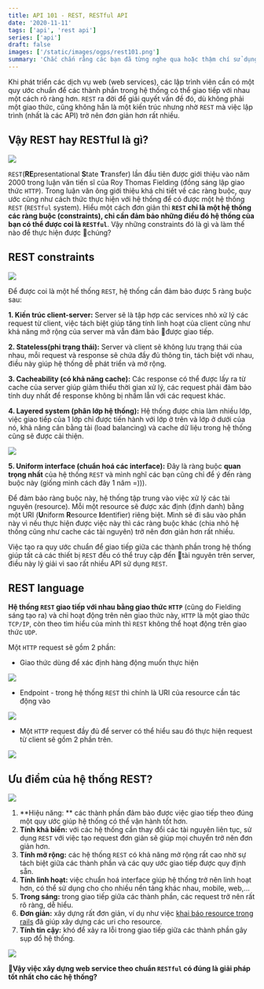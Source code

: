 ```yaml
---
title: API 101 - REST, RESTful API
date: '2020-11-11'
tags: ['api', 'rest api']
series: ['api']
draft: false
images: ['/static/images/ogps/rest101.png']
summary: 'Chắc chắn rằng các bạn đã từng nghe qua hoặc thậm chí sử dụng REST trong quá trình phát triển web services, vậy thực chất REST hay RESTful là gì?'
---
```


<TOCInline toc={props.toc} asDisclosure />

Khi phát triển các dịch vụ web (web services), các lập trình viên cần có một quy ước chuẩn để các thành phần trong hệ thống có thể giao tiếp với nhau một cách rõ ràng hơn. `REST` ra đời để giải quyết vấn đề đó, dù không phải một giao thức, cũng không hẳn là một kiến trúc nhưng nhờ `REST` mà việc lập trình (nhất là các API) trở nên đơn giản hơn rất nhiều.

## Vậy REST hay RESTful là gì?

![](/static/images/assets/X-2B0IDJUYF9epae.png)

`REST`(**RE**presentational **S**tate **T**ransfer) lần đầu tiên được giới thiệu vào năm 2000 trong luận văn tiến sĩ của Roy Thomas Fielding (đồng sáng lập giao thức `HTTP`). Trong luận văn ông giới thiệu khá chi tiết về các ràng buộc, quy ước cũng như cách thức thực hiện với hệ thống để có được một hệ thống `REST` (`RESTful` system). Hiểu một cách đơn giản thì **`REST` chỉ là một hệ thống các ràng buộc (constraints), chỉ cần đảm bảo những điều đó hệ thống của bạn có thể được coi là `RESTful`**. Vậy những constraints đó là gì và làm thế nào để thực hiện được chúng?

## REST constraints

![](/static/images/assets/sX8-xtMzxz5sAQHH.png)

Để được coi là một hế thống `REST`, hệ thống cần đảm bảo được 5 ràng buộc sau:

**1. Kiến trúc client-server:** Server sẽ là tập hợp các services nhỏ xử lý các request từ client, việc tách biệt giúp tăng tính linh hoạt của client cũng như khả năng mở rộng của server mà vẫn đảm bảo được giao tiếp.

**2. Stateless(phi trạng thái):** Server và client sẽ không lưu trạng thái của nhau, mỗi request và response sẽ chứa đầy đủ thông tin, tách biệt với nhau, điều này giúp hệ thống dễ phát triển và mở rộng.

**3. Cacheability (có khả năng cache):** Các response có thể được lấy ra từ cache của server giúp giảm thiểu thời gian xử lý, các request phải đảm bảo tính duy nhất để response không bị nhầm lẫn với các request khác.

**4. Layered system (phân lớp hệ thống):** Hệ thống được chia làm nhiều lớp, việc giao tiếp của 1 lớp chỉ được tiến hành với lớp ở trên và lớp ở dưới của nó, khả năng cân bằng tải (load balancing) và cache dữ liệu trong hệ thống cũng sẽ được cải thiện.

![](/static/images/assets/Q9uYDeWrBsSY6Sc_.png_3fj7x7kqlj.png)

**5. Uniform interface (chuẩn hoá các interface):** Đây là ràng buộc **quan trọng nhất** của hệ thống `REST` và mình nghĩ các bạn cũng chỉ để ý đến ràng buộc này (giống mình cách đây 1 năm =))).

Để đảm bảo ràng buộc này, hệ thống tập trung vào việc xử lý các tài nguyên (resource). Mỗi một resource sẽ được xác định (định danh) bằng một URI (**U**niform **R**esource **I**dentifier) riêng biệt. Mình sẽ đi sâu vào phần này vì nếu thực hiện được việc này thì các ràng buộc khác (chia nhỏ hệ thống cũng như cache các tài nguyên) trở nên đơn giản hơn rất nhiều.

Việc tạo ra quy ước chuẩn để giao tiếp giữa các thành phần trong hệ thống giúp tất cả các thiết bị `REST` đều có thể truy cập đến tài nguyên trên server, điều này lý giải vì sao rất nhiều API sử dụng `REST`.

## REST language

**Hệ thống `REST` giao tiếp với nhau bằng giao thức `HTTP`** (cũng do Fielding sáng tạo ra) và chỉ hoạt động trên nên giao thức này, `HTTP` là một giao thức `TCP/IP`, còn theo tìm hiểu của mình thì `REST` không thể hoạt động trên giao thức `UDP`.

Một `HTTP` request sẽ gồm 2 phần:

- Giao thức dùng để xác định hàng động muốn thực hiện

![](/static/images/assets/OKF2qu5M5dEpvmwa.png)

- Endpoint - trong hệ thống `REST` thì chính là URI của resource cần tác động vào

![](/static/images/assets/BeQaTiPbsIB0Nj5W.png)

- Một `HTTP` request đầy đủ để server có thể hiểu sau đó thực hiện request từ client sẽ gồm 2 phần trên.

![](/static/images/assets/W1KN3C9WAbXU_b6I.png)

## Ưu điểm của hệ thống REST?

![](/static/images/assets/vHczmWDKmIs6sNCw.jpg)

1. **Hiệu năng: ** các thành phần đảm bảo được việc giao tiếp theo đúng một quy ước giúp hệ thống có thể vận hành tốt hơn.
2. **Tính khả biến:** với các hệ thống cần thay đổi các tài nguyên liên tục, sử dụng `REST` với việc tạo request đơn giản sẽ giúp mọi chuyển trở nên đơn giản hơn.
3. **Tính mở rộng:** các hệ thống `REST` có khả năng mở rộng rất cao nhờ sự tách biệt giữa các thành phần và các quy ước giao tiếp được quy định sẵn.
4. **Tính linh hoạt:** việc chuẩn hoá interface giúp hệ thống trở nên linh hoạt hơn, có thể sử dụng cho cho nhiều nền tảng khác nhau, mobile, web,...
5. **Trong sáng:** trong giao tiếp giữa các thành phần, các request trở nên rất rõ ràng, dễ hiểu.
6. **Đơn giản:** xây dựng rất đơn giản, ví dụ như việc [khai báo resource trong rails](http://guides.rubyonrails.org/routing.html) đã giúp xây dựng các uri cho resource.
7. **Tính tin cậy:** khó để xảy ra lỗi trong giao tiếp giữa các thành phần gây sụp đổ hệ thống.

![](/6ev5KY9okH2FmRd1.jpg)

**Vậy việc xây dựng web service theo chuẩn `RESTful` có đúng là giải pháp tốt nhất cho các hệ thống?**
